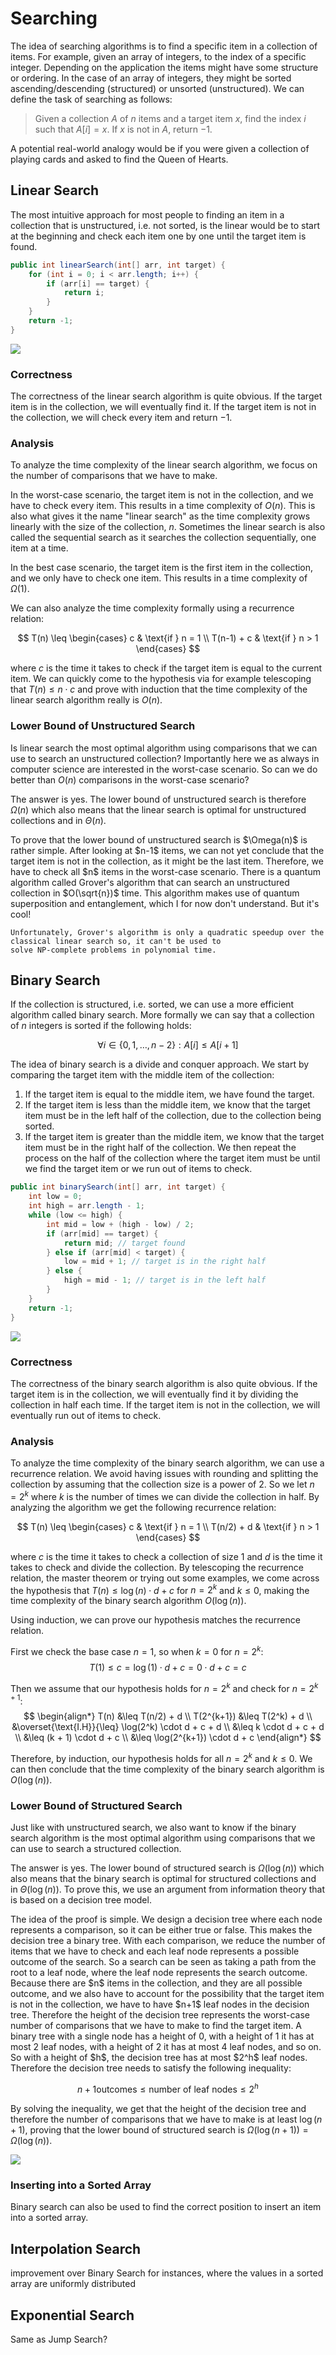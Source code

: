 
# Searching

The idea of searching algorithms is to find a specific item in a collection of items. 
For example, given an array of integers, to the index of a specific integer. Depending 
on the application the items might have some structure or ordering. In the case of 
an array of integers, they might be sorted ascending/descending (structured) or 
unsorted (unstructured). We can define the task of searching as follows:

> Given a collection $A$ of $n$ items and a target item $x$, find the index $i$ such that $A[i] = x$. If 
> $x$ is not in $A$, return $-1$.

A potential real-world analogy would be if you were given a collection of playing cards and asked to find the 
Queen of Hearts.

## Linear Search

The most intuitive approach for most people to finding an item in a collection that is unstructured, i.e. not sorted, is the linear
would be to start at the beginning and check each item one by one until the target item is found.

```java
public int linearSearch(int[] arr, int target) {
    for (int i = 0; i < arr.length; i++) {
        if (arr[i] == target) {
            return i;
        }
    }
    return -1;
}
```

<Image 
    src="/cs/algdLinearSearch.gif"
    caption="Visualization of the linear search algorithm."
    width={600}
/>

### Correctness

The correctness of the linear search algorithm is quite obvious. If the target item is in the collection, we will 
eventually find it. If the target item is not in the collection, we will check every item and return $-1$.

### Analysis

To analyze the time complexity of the linear search algorithm, we focus on the number of comparisons that we have to make.

In the worst-case scenario, the target item is not in the collection, and we have to check every item. This results 
in a time complexity of $O(n)$. This is also what gives it the name "linear search" as the time complexity grows 
linearly with the size of the collection, $n$. Sometimes the linear search is also called the sequential search as 
it searches the collection sequentially, one item at a time.

In the best case scenario, the target item is the first item in the collection, and we only have to check one item. This results in a time complexity of $\Omega(1)$.

We can also analyze the time complexity formally using a recurrence relation:

$$
T(n) \leq \begin{cases}
    c & \text{if } n = 1 \\
    T(n-1) + c & \text{if } n > 1
\end{cases}
$$

where $c$ is the time it takes to check if the target item is equal to the current item. We can quickly come 
to the hypothesis via for example telescoping that $T(n) \leq n \cdot c$ and prove with induction that the time 
complexity of the linear search algorithm really is $O(n)$. 

### Lower Bound of Unstructured Search

Is linear search the most optimal algorithm using comparisons that we can use to search an unstructured collection?
Importantly here we as always in computer science are interested in the worst-case scenario. So can we do better than 
$O(n)$ comparisons in the worst-case scenario?

The answer is yes. The lower bound of unstructured search is therefore $\Omega(n)$ which also means that the linear 
search is optimal for unstructured collections and in $\Theta(n)$.

<Callout type="proof">
    To prove that the lower bound of unstructured search is $\Omega(n)$ is rather simple. After looking at 
    $n-1$ items, we can not yet conclude that the target item is not in the collection, as it might be the last item.
    Therefore, we have to check all $n$ items in the worst-case scenario.
</Callout>

<Callout type="info">
    There is a quantum algorithm called Grover's algorithm that can search an unstructured collection in $O(\sqrt{n})$ time.
    This algorithm makes use of quantum superposition and entanglement, which I for now don't understand. But it's cool!

    Unfortunately, Grover's algorithm is only a quadratic speedup over the classical linear search so, it can't be used to 
    solve NP-complete problems in polynomial time.
</Callout>

## Binary Search

If the collection is structured, i.e. sorted, we can use a more efficient algorithm called binary search.
More formally we can say that a collection of $n$ integers is sorted if the following holds:

$$
\forall i \in \{0, 1, \ldots, n-2\} : A[i] \leq A[i+1]
$$

The idea of binary search is a divide and conquer approach. We start by comparing the target item with the middle item of the collection:
1. If the target item is equal to the middle item, we have found the target. 
2. If the target item is less than the middle item, we know that the target item must be in the left half of the collection, due to the collection being sorted. 
3. If the target item is greater than the middle item, we know that the target item must be in the right half of the collection.
We then repeat the process on the half of the collection where the target item must be until we find the target item 
or we run out of items to check.

```java
public int binarySearch(int[] arr, int target) {
    int low = 0;
    int high = arr.length - 1;
    while (low <= high) {
        int mid = low + (high - low) / 2;
        if (arr[mid] == target) {
            return mid; // target found
        } else if (arr[mid] < target) {
            low = mid + 1; // target is in the right half
        } else {
            high = mid - 1; // target is in the left half
        }
    }
    return -1;
}
```

<Image 
    src="/cs/algdBinarySearch.gif"
    caption="Visualization and comparison of linear and binary search algorithms."
    width={600}
/>

### Correctness

The correctness of the binary search algorithm is also quite obvious. If the target item is in the collection, we will 
eventually find it by dividing the collection in half each time. If the target item is not in the collection, we will 
eventually run out of items to check.

### Analysis

To analyze the time complexity of the binary search algorithm, we can use a recurrence relation. We avoid having 
issues with rounding and splitting the collection by assuming that the collection size is a power of 2. So we let 
$n = 2^k$ where $k$ is the number of times we can divide the collection in half. By analyzing the algorithm we get 
the following recurrence relation:

$$
T(n) \leq \begin{cases}
    c & \text{if } n = 1 \\
    T(n/2) + d & \text{if } n > 1
\end{cases}
$$

where $c$ is the time it takes to check a collection of size 1 and $d$ is the time it takes to check and divide the collection.
By telescoping the recurrence relation, the master theorem or trying out some examples, we come across the 
hypothesis that $T(n) \leq \log(n) \cdot d + c$ for $n = 2^k$ and $k \leq 0$, making the time complexity of the binary search 
algorithm $O(\log(n))$.

<Callout type="proof">
Using induction, we can prove our hypothesis matches the recurrence relation. 

First we check the base case $n = 1$, so when $k = 0$ for $n = 2^k$:
$$
T(1) \leq c = \log(1) \cdot d + c = 0 \cdot d + c = c
$$

Then we assume that our hypothesis holds for $n = 2^k$ and check for $n = 2^{k+1}$:
$$
\begin{align*}
T(n) &\leq T(n/2) + d \\
T(2^{k+1}) &\leq T(2^k) + d \\
&\overset{\text{I.H}}{\leq} \log(2^k) \cdot d + c + d \\
&\leq k \cdot d + c + d \\
&\leq (k + 1) \cdot d + c \\
&\leq \log(2^{k+1}) \cdot d + c
\end{align*}
$$

Therefore, by induction, our hypothesis holds for all $n = 2^k$ and $k \leq 0$. We can then conclude that the time complexity 
of the binary search algorithm is $O(\log(n))$.
</Callout>

### Lower Bound of Structured Search

Just like with unstructured search, we also want to know if the binary search algorithm is 
the most optimal algorithm using comparisons that we can use to search a structured collection.

The answer is yes. The lower bound of structured search is $\Omega(\log(n))$ which also means that the binary search 
is optimal for structured collections and in $\Theta(\log(n))$. To prove this, we use an argument from information 
theory that is based on a decision tree model.

<Callout type="proof">
The idea of the proof is simple. We design a decision tree where each node represents a comparison, so it 
can be either true or false. This makes the decision tree a binary tree. With each comparison, we reduce the number of 
items that we have to check and each leaf node represents a possible outcome of the search. 
So a search can be seen as taking a path from the root to a leaf node, where the leaf node represents the search outcome.
Because there are $n$ items in the collection, and they are all possible outcome, and we also have to account for the 
possibility that the target item is not in the collection, we have to have $n+1$ leaf nodes in the decision tree.
Therefore the height of the decision tree represents the worst-case number of comparisons that we have to make to find the target item.
A binary tree with a single node has a height of 0, with a height of 1 it has at most 2 leaf nodes, with a height of 2 it has at most 4 leaf nodes, and so on. 
So with a height of $h$, the decision tree has at most $2^h$ leaf nodes. Therefore the decision tree needs to satisfy the following inequality:

$$
n + 1 \text{outcomes} \leq \text{number of leaf nodes} \leq 2^h
$$

By solving the inequality, we get that the height of the decision tree and therefore the number of comparisons that we have to make is at least $\log(n+1)$,
proving that the lower bound of structured search is $\Omega(\log(n+1)) = \Omega(\log(n))$.

<Image 
    src="/cs/algdBinarySearchLowerBound.png"
    caption="Decision tree model for binary search."
    width={600}
/>
</Callout>

### Inserting into a Sorted Array

Binary search can also be used to find the correct position to insert an item into a sorted array.

## Interpolation Search

improvement over Binary Search for instances, where the values in a sorted array are uniformly distributed

## Exponential Search

Same as Jump Search?